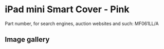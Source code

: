 # iPad mini Smart Cover - Pink

Part number, for search engines, auction websites and such: MF061LL/A

## Image gallery

<div style={{ width: "768px" }}>
  <GalleryComponent
    images={[
      {
        original: "/everysource/MF061",
        thumbnail: "/everypreview/MF061",
      },
      {
        original: "/everysource/MF061_AV1_SILVER",
        thumbnail: "/everypreview/MF061_AV1_SILVER",
      },
      {
        original: "/everysource/MF061_AV1_SPACE_GRAY",
        thumbnail: "/everypreview/MF061_AV1_SPACE_GRAY",
      },
      {
        original: "/everysource/MF061_AV2",
        thumbnail: "/everypreview/MF061_AV2",
      },
      {
        original: "/everysource/MF061_AV3",
        thumbnail: "/everypreview/MF061_AV3",
      },
      {
        original: "/everysource/MF061_AV4",
        thumbnail: "/everypreview/MF061_AV4",
      },
      {
        original: "/everysource/MF061_AV5",
        thumbnail: "/everypreview/MF061_AV5",
      }
    ]}
  />
</div>